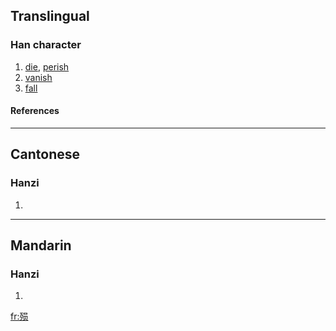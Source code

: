 {{see|殞|隕}}

==Translingual==
===Han character===
{{Han char|rn=78|rad=歹|as=07|sn=11|four=|canj=一弓口月人 (MNRBO)}}
# [[die]], [[perish]]
# [[vanish]]
# [[fall]]
====References====
{{Han ref|kx=0581.131|hdz=21387.150|uh=6B92|ud=27538}}

----
==Cantonese==
===Hanzi===
{{yue-hanzi|jyut=|y=wan5}}
# {{defn|Cantonese}}

----
==Mandarin==
===Hanzi===
{{cmn-hanzi|tra=殞|pin=[[shì]] ([[shi4]]), [[yǔn]] ([[yun3]])|wg=shih<sup>4</sup>, yün<sup>3</sup>}}
# {{defn|Mandarin}}

[[fr:殒]]